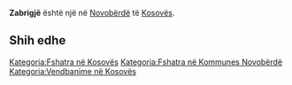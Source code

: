 {{Fshat në 
 | Emri                = Zabrigjë
 | EmriAlt                = 
 | NAME_SHORT_FORM=      
 | NAME_GENERIC=      
 | NAME_SORT_NAME_RO=      ZABRIGJE
 | FULL_NAME_RO = Zabrigjë
 | FULL_NAME_ND_RO=Zabrigje
 | SORT_NAME_RG=ZABRIGJE
 | FULL_NAME_RG=Zabrigjë
 | FULL_NAME_ND_RG=Zabrigje
 | SRP_NAME_SHORT_FORM=      
 | SRP_NAME_GENERIC=      
 | SRP_NAME_SORT_NAME_RO=      
 | SRP_FULL_NAME_RO = 
 | SRP_FULL_NAME_ND_RO=
 | SRP_SORT_NAME_RG=
 | SRP_FULL_NAME_RG=
 | SRP_FULL_NAME_ND_RG=
 | Emri (Rasa dhanore) = 
 | Figura              = 
 | Shteti              = Kosovo
 | Komuna              = Novobërdë
 | Kodi postar         = 
 | Sipërfaqja          = 

 | Popullsia           = 

 | Regj. i popullsisë  = 
 | Dend. e popullsisë  = 
 | Faqja zyrtare       = 
 <!--- Koordinatat ----> 
 | Gjerësia            = 42.991667
 | Gjatësia            = 20.929167
 | Lartësia            = 
}}
'''Zabrigjë''' është një [[]] në [[Novobërdë]] të [[Kosovës]].

<!-- == Gjeografia == -->
<!-- == Historia == -->
<!-- == Demografia == -->
== Shih edhe ==
{{Komuna Novobërdë}}
{{Kosovo-Administrata-Cung}}

[[Kategoria:Fshatra në Kosovës]]
[[Kategoria:Fshatra në Kommunes Novobërdë]]
[[Kategoria:Vendbanime në Kosovës]]
